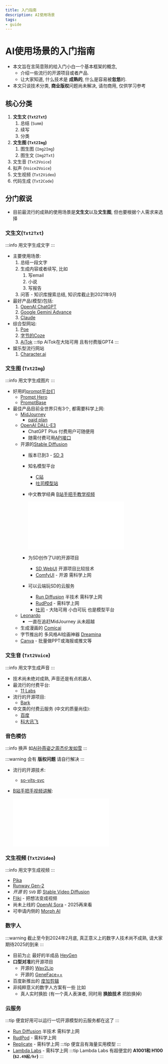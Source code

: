 ```yaml
---
title: 入门指南
description: AI使用场景
tags:
- guide
---
```


# AI使用场景的入门指南

- 本文旨在言简意赅的给入门小白一个基本框架的概念, 
  - 介绍一些流行的开源项目或者产品. 
  - 让大家知道, 什么技术是 __成熟的__, 什么是容易被**忽悠**的.
- 本文只谈技术分类, **商业版权**问题尚未解决, 请勿商用, 仅供学习参考

## 核心分类

1. **文生文 (`Txt2Txt`)**
   1. 总结 (`Summ`)
   2. 续写
   3. 分类
2. **文生图 (`Txt2Img`)**
   1. 图生图 (`Img2Img`)
   2. 图生文 (`Img2Txt`)
3. 文生音 (`Txt2Voice`)
4. 拟声 (`Voice2Voice`)
5. 文生视频 (`Txt2Video`)
6. 代码生成 (`Txt2Code`)

## 分门叙说

- 目前最流行的成熟的使用场景是**文生文**以及**文生图**, 但也要根据个人需求来选择

### 文生文(`Txt2Txt`)
:::info
用文字生成文字
:::
- 主要使用场景:
  1. 总结一段文字
  2. 生成内容或者续写, 比如
     1. 写email
     2. 小说
     3. 写报告
  3. 问答 - 知识库搜索总结, 知识库截止到2021年9月
- 最好产品(模型)包括: 
  1. [OpenAI ChatGPT](https://chat.openai.com/)
  2. [Google Gemini Advance](https://gemini.google.com/app)
  3. [Claude](https://console.anthropic.com/)
- 综合型网站:
  1. [Poe](https://poe.com/)
  2. [字节的Coze](https://www.coze.com/)
  3. [AiTok](https://chat.aitok.ai/register/648ea2a1ae498d6f4d28fa6e) 
      :::tip
      AiTok在大陆可用 且有付费版GPT4
      :::
- 娱乐型流行网站
  1. [Character.ai](https://beta.character.ai/)

### 文生图 (`Txt2Img`)

:::info
用文字生成图片
:::

- 好用的[prompt平台们](/ai/prompt-guides)
  - [Prompt Hero](https://prompthero.com/)
  - [PromptBase](https://promptbase.com/)
- 最佳产品目前全世界只有3个, 都需要科学上网:
  - [MidJourney](https://www.midjourney.com/app/) 
    - [paid plan](https://www.midjourney.com/account/)
  - [OpenAI DALL-E3](https://openai.com/dall-e-3)
    - ChatGPT Plus 付费用户可随便用
    - 随需付费可用[API接口](https://platform.openai.com/docs/guides/images/usage)
  - 开源的[Stable Diffusion](https://stablediffusionweb.com/)
    - 版本已到3 - [SD 3](https://stability.ai/stablediffusion3)
    - 知名模型平台 
      - [C站](https://civitai.com/)
      - [吐司模型站](https://tusiart.com/models)
    - 中文教学经典 [B站手把手教学视频](https://www.bilibili.com/video/BV1Fg4y1c7qy/?share_source=copy_web&vd_source=dbdcc51f213af12e5e8d90f615e6a93c)

      <iframe src="//player.bilibili.com/player.html?aid=826401952&bvid=BV1Fg4y1c7qy&cid=1139087062&page=1" scrolling="no" border="0" frameborder="no" framespacing="0" allowfullscreen="true"> </iframe>
    - 为SD创作了UI的开源项目
      - [SD WebUI](https://github.com/AUTOMATIC1111/stable-diffusion-webui) 开源项目比较技术
      - [ComfyUI](https://comfyui.com/) - 开源 需科学上网
    - 可以云端玩SD的云服务
      - [Run Diffusion](https://app.rundiffusion.com?ref=web9ai15) 半技术 需科学上网
      - [RudPod](https://runpod.io?ref=11a9xaes) - 需科学上网
      - [吐司](https://tusiart.com/) - 大陆可用 小白可玩 也是模型平台
  - [Leonardo](https://app.leonardo.ai/) 
    - 一直在追赶MidJourney 从未超越
  - 生成漫画的 [Comicai](https://comicai.ai/)
  - 字节推出的 多风格AI绘画神器 [Dreamina](https://www.capcut.cn/s/iNKUP7Ty/)
  - [Canva](https://www.canva.com/join/lvy-vkd-ybm) - 批量做PPT或海报或推文等
  

### 文生音 (`Txt2Voice`)

:::info 
用文字生成声音
:::

- 技术尚未绝对成熟, 声音还是有点机器人
- 最流行的付费平台:
  - [11 Labs](https://elevenlabs.io/)
- 流行的开源项目:
  - [Bark](https://github.com/suno-ai/bark)
- 中文类的付费云服务 (中文的质量尚佳):
  - [百度](https://ai.baidu.com/tech/speech/tts)
  - [科大讯飞](https://www.xfyun.cn/services/online_tts)

### 音色模仿

:::info
换声 如[AI孙燕姿之周杰伦发如雪](https://www.bilibili.com/video/BV1yv4y1H7wz/?share_source=copy_web&vd_source=dbdcc51f213af12e5e8d90f615e6a93c)
:::

:::warning
会有 **版权问题** 请自行解决
:::

- 流行的开源技术:
  - [so-vits-svc](https://github.com/voicepaw/so-vits-svc-fork)
- [B站手把手视频讲解](https://www.bilibili.com/video/BV1Cc411P7rs/?share_source=copy_web&vd_source=dbdcc51f213af12e5e8d90f615e6a93c):

  <iframe src="//player.bilibili.com/player.html?aid=271160091&bvid=BV1Cc411P7rs&cid=1131288245&page=1" scrolling="no" border="0" frameborder="yes" framespacing="0" allowfullscreen="true"></iframe>

### 文生视频 (`Txt2Video`)
:::info
用文字生成视频
:::
- [Pika](https://pika.art/)
- [Runway Gen-2](https://app.runwayml.com/ai-tools/gen-2) 
- _开源_ 的 `SVD` 即 [Stable Video Diffusion](https://stability.ai/stable-video)
- [Fliki](https://fliki.ai/?via=john-cao) - 把想法变成视频
- 尚未上线的 [OpenAI Sora](https://openai.com/sora) - 2025再来看
- 可申请内侧的 [Morph AI](https://app.morphstudio.com/waitlist)

### 数字人
:::warning
截止至今到2024年2月底, 真正意义上的数字人技术尚不成熟, 请大家期待2025的到来
:::
- 目前为止 最好的半成品 [HeyGen](https://app.heygen.com/guest/templates?cid=5e24983e)
- **口型对准**的开源项目
  - 开源的 [Wav2Lip](https://github.com/Rudrabha/Wav2Lip)
  - 开源的 [GeneFace++](https://genefaceplusplus.github.io/)
- 百度新推出的 [度加剪辑](https://ducut.baidu.com/share-activity.html?invite_code=bcaHxTg2HfBxHRCV51VAXA)
- 非纯粹意义的数字人方案有一些 比如
  - 真人实时换脸 (有一个真人表演者, 同时用 __换脸技术__ 把脸换掉)

### 云服务

:::tip
便宜好用可以运行一切开源模型的云服务都在这了
:::

- [Run Diffusion](https://app.rundiffusion.com?ref=web9ai15) 半技术 需科学上网
- [RudPod](https://runpod.io?ref=11a9xaes) - 需科学上网
- [Replicate](https://replicate.com/) - 需科学上网 
  :::tip
  便宜且有海量实用模型
  :::
- [Lambda Labs](https://lambdalabs.com/service/gpu-cloud#pricing) - 需科学上网 
  :::tip
  Lambda Labs 有超便宜的 **A1001和 H100 (`$2.49起/hr`)**
  :::
